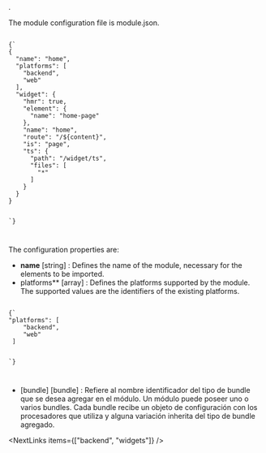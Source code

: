 
<Title>Module configuration</Title>.

The module configuration file is module.json.

<Code>
{`
{
  "name": "home",
  "platforms": [
    "backend",
    "web"
  ],
  "widget": {
    "hmr": true,
    "element": {
      "name": "home-page"
    },
    "name": "home",
    "route": "/${content}",
    "is": "page",
    "ts": {
      "path": "/widget/ts",
      "files": [
        "*"
      ]
    }
  }
}

`}

</Code>

The configuration properties are:

-   **name** [string] : Defines the name of the module, necessary for the elements to be imported.
-   platforms\*\* [array] : Defines the platforms supported by the module. The supported values are the identifiers of the existing <Link href="/concepts/platforms">platforms</Link>.

<Code>
{`
"platforms": [
    "backend",
    "web"
 ]

`}

</Code>

-   [bundle] <Link href="/module#bundle">[bundle]</Link> : Refiere al nombre identificador del tipo de bundle que se desea agregar en el módulo. Un módulo puede poseer uno o varios bundles. Cada bundle recibe un objeto de configuración con los procesadores que utiliza y alguna variación inherita del tipo de bundle agregado.

<NextLinks items={["backend", "widgets"]} />
